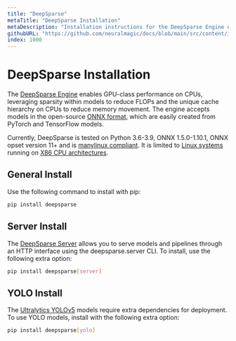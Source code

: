 ```yaml
---
title: "DeepSparse"
metaTitle: "DeepSparse Installation"
metaDescription: "Installation instructions for the DeepSparse Engine enabling performant neural network deployments"
githubURL: "https://github.com/neuralmagic/docs/blob/main/src/content/install/deepsparse.mdx"
index: 1000
---
```


# DeepSparse Installation

The [DeepSparse Engine](../../products/deepsparse) enables GPU-class performance on CPUs, leveraging sparsity within models to reduce FLOPs and the unique cache hierarchy on CPUs to reduce memory movement.
The engine accepts models in the open-source [ONNX format](https://onnx.ai/), which are easily created from PyTorch and TensorFlow models.

Currently, DeepSparse is tested on Python 3.6-3.9, ONNX 1.5.0-1.10.1, ONNX opset version 11+ and is [manylinux compliant](https://peps.python.org/pep-0513/).
It is limited to [Linux systems](https://www.linux.org/) running on [X86 CPU architectures](https://en.wikipedia.org/wiki/X86).

## General Install

Use the following command to install with pip:

```bash
pip install deepsparse
```

## Server Install

The [DeepSparse Server](../../use-cases/deploying-with-deepsparse/deepsparse-server) allows you to serve models and pipelines through an HTTP interface using the deepsparse.server CLI.
To install, use the following extra option:

```bash
pip install deepsparse[server]
```

## YOLO Install

The [Ultralytics YOLOv5](../../use-cases/ultralytics-yolov5) models require extra dependencies for deployment.
To use YOLO models, install with the following extra option:

```bash
pip install deepsparse[yolo]
```
